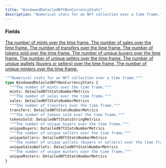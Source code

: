 ```yaml
---
title: "WindowedDetailedNftNonCurrencyStats"
description: "Numerical stats for an NFT collection over a time frame."
---
```


### Fields

<a href="/api-reference/types/detailednftstatsnumbermetrics">
  <ResponseField name="mints" type="DetailedNftStatsNumberMetrics">
    The number of mints over the time frame.
  </ResponseField>
</a>

<a href="/api-reference/types/detailednftstatsnumbermetrics">
  <ResponseField name="sales" type="DetailedNftStatsNumberMetrics">
    The number of sales over the time frame.
  </ResponseField>
</a>

<a href="/api-reference/types/detailednftstatsnumbermetrics">
  <ResponseField name="transfers" type="DetailedNftStatsNumberMetrics">
    The number of transfers over the time frame.
  </ResponseField>
</a>

<a href="/api-reference/types/detailednftstatsstringmetrics">
  <ResponseField name="tokensSold" type="DetailedNftStatsStringMetrics">
    The number of tokens sold over the time frame.
  </ResponseField>
</a>

<a href="/api-reference/types/detailednftstatsnumbermetrics">
  <ResponseField name="uniqueBuyers" type="DetailedNftStatsNumberMetrics">
    The number of unique buyers over the time frame.
  </ResponseField>
</a>

<a href="/api-reference/types/detailednftstatsnumbermetrics">
  <ResponseField name="uniqueSellers" type="DetailedNftStatsNumberMetrics">
    The number of unique sellers over the time frame.
  </ResponseField>
</a>

<a href="/api-reference/types/detailednftstatsnumbermetrics">
  <ResponseField name="uniqueSalesWallets" type="DetailedNftStatsNumberMetrics">
    The number of unique wallets (buyers or sellers) over the time frame.
  </ResponseField>
</a>

<a href="/api-reference/types/detailednftstatsnumbermetrics">
  <ResponseField name="uniqueMinters" type="DetailedNftStatsNumberMetrics">
    The number of unique minters over the time frame.
  </ResponseField>
</a>


```graphql WindowedDetailedNftNonCurrencyStats
"""Numerical stats for an NFT collection over a time frame."""
type WindowedDetailedNftNonCurrencyStats {
  """The number of mints over the time frame."""
  mints: DetailedNftStatsNumberMetrics
  """The number of sales over the time frame."""
  sales: DetailedNftStatsNumberMetrics
  """The number of transfers over the time frame."""
  transfers: DetailedNftStatsNumberMetrics
  """The number of tokens sold over the time frame."""
  tokensSold: DetailedNftStatsStringMetrics
  """The number of unique buyers over the time frame."""
  uniqueBuyers: DetailedNftStatsNumberMetrics
  """The number of unique sellers over the time frame."""
  uniqueSellers: DetailedNftStatsNumberMetrics
  """The number of unique wallets (buyers or sellers) over the time frame."""
  uniqueSalesWallets: DetailedNftStatsNumberMetrics
  """The number of unique minters over the time frame."""
  uniqueMinters: DetailedNftStatsNumberMetrics
}
```
